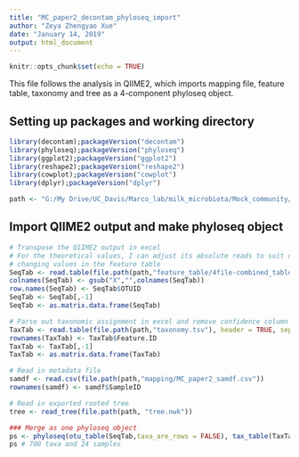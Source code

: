 ```yaml
---
title: "MC_paper2_decontam_phyloseq_import"
author: "Zeya Zhengyao Xue"
date: "January 14, 2019"
output: html_document
---
```


```r
knitr::opts_chunk$set(echo = TRUE)
```

This file follows the analysis in QIIME2, which imports mapping file, feature table,
taxonomy and tree as a 4-component phyloseq object. 

## Setting up packages and working directory 
```r
library(decontam);packageVersion("decontam")
library(phyloseq);packageVersion("phyloseq")
library(ggplot2);packageVersion("ggplot2")
library(reshape2);packageVersion("reshape2")
library(cowplot);packageVersion("cowplot")
library(dplyr);packageVersion("dplyr")

path <- "G:/My Drive/UC_Davis/Marco_lab/milk_microbiota/Mock_community/MC_paper2_QIIME2/"
```

## Import QIIME2 output and make phyloseq object
```r
# Transpose the QIIME2 output in excel
# For the theoretical values, I can adjust its absolute reads to suit data set by
# changing values in the feature table
SeqTab <- read.table(file.path(path,"feature_table/4file-combined_table-dada2_mc2.txt"), header = TRUE, stringsAsFactors = FALSE)
colnames(SeqTab) <- gsub("X","",colnames(SeqTab))
row.names(SeqTab) <- SeqTab$OTUID
SeqTab <- SeqTab[,-1]
SeqTab <- as.matrix.data.frame(SeqTab)

# Parse out taxonomic assignment in excel and remove confidence column
TaxTab <- read.table(file.path(path,"taxonomy.tsv"), header = TRUE, sep = '\t', na.strings = NA)
rownames(TaxTab) <- TaxTab$Feature.ID
TaxTab <- TaxTab[,-1]
TaxTab <- as.matrix.data.frame(TaxTab)

# Read in metadata file
samdf <- read.csv(file.path(path,"mapping/MC_paper2_samdf.csv"))
rownames(samdf) <- samdf$SampleID

# Read in exported rooted tree 
tree <- read_tree(file.path(path, "tree.nwk"))

### Merge as one phyloseq object
ps <- phyloseq(otu_table(SeqTab,taxa_are_rows = FALSE), tax_table(TaxTab), sample_data(samdf), phy_tree(tree))
ps # 700 taxa and 24 samples
```


